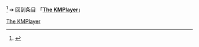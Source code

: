 {{LSR
|article = The KMPlayer
|latest_release_version = KMP64_2019.12.23.02
|latest_release_date = {{release date and age|2019|12|23}}
}}<ref>{{cite web|url=http://www.kmplayer.com/pc64x |title=KMPlayerㅣMultimedia Player | accessdate=2020-01-05}}</ref>
<noinclude>
{{Template reference list}}
➔ 回到条目 「'''[[The KMPlayer]]'''」
[[Category:最新稳定版模板|The KMPlayer]]
</noinclude>
